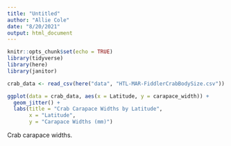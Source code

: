 ```yaml
---
title: "Untitled"
author: "Allie Cole"
date: "8/20/2021"
output: html_document
---
```


```r
knitr::opts_chunk$set(echo = TRUE)
library(tidyverse)
library(here)
library(janitor)
```

```r
crab_data <- read_csv(here("data", "HTL-MAR-FiddlerCrabBodySize.csv"))
```
```r
ggplot(data = crab_data, aes(x = Latitude, y = carapace_width)) +
  geom_jitter() +
  labs(title = "Crab Carapace Widths by Latitude",
       x = "Latitude",
       y = "Carapace Widths (mm)")
```


Crab carapace widths. 
